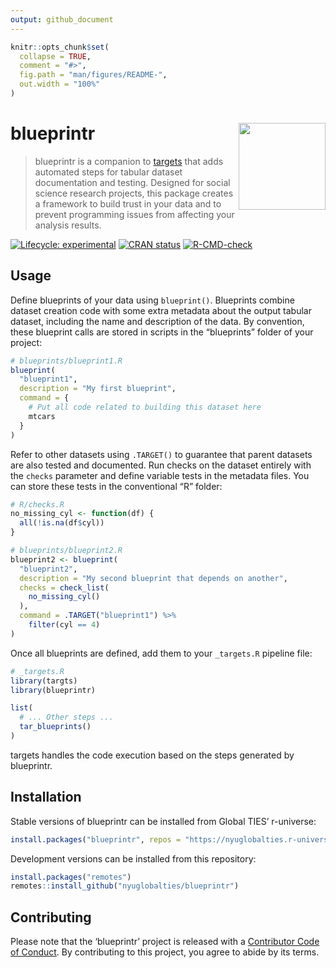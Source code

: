 ```yaml
---
output: github_document
---
```


<!-- README.md is generated from README.Rmd. Please edit that file -->

```r
knitr::opts_chunk$set(
  collapse = TRUE,
  comment = "#>",
  fig.path = "man/figures/README-",
  out.width = "100%"
)
```

# blueprintr <img src="man/figures/logo.png" style="float:right; width:139px; text-align:right" />

> blueprintr is a companion to [targets](https://github.com/ropensci/targets) that adds automated steps for tabular dataset documentation and testing. Designed for social science research projects, this package creates a framework to build trust in your data and to prevent programming issues from affecting your analysis results.

<!-- badges: start -->
[![Lifecycle: experimental](https://img.shields.io/badge/lifecycle-experimental-orange.svg)](https://www.tidyverse.org/lifecycle/#experimental)
[![CRAN status](https://www.r-pkg.org/badges/version/blueprintr)](https://CRAN.R-project.org/package=blueprintr)
[![R-CMD-check](https://github.com/nyuglobalties/blueprintr/actions/workflows/R-CMD-check.yaml/badge.svg)](https://github.com/nyuglobalties/blueprintr/actions/workflows/R-CMD-check.yaml)
<!-- badges: end -->

## Usage

Define blueprints of your data using `blueprint()`. Blueprints combine dataset creation code with some extra metadata about the output tabular dataset, including the name and description of the data. By convention, these blueprint calls are stored in scripts in the "blueprints" folder of your project:

```r
# blueprints/blueprint1.R
blueprint(
  "blueprint1",
  description = "My first blueprint",
  command = {
    # Put all code related to building this dataset here
    mtcars
  }
)
```

Refer to other datasets using `.TARGET()` to guarantee that parent datasets are also tested and documented. Run checks on the dataset entirely with the `checks` parameter and define variable tests in the metadata files. You can store these tests in the conventional "R" folder:

```r
# R/checks.R
no_missing_cyl <- function(df) {
  all(!is.na(df$cyl))
}
```

```r
# blueprints/blueprint2.R
blueprint2 <- blueprint(
  "blueprint2",
  description = "My second blueprint that depends on another",
  checks = check_list(
    no_missing_cyl()
  ),
  command = .TARGET("blueprint1") %>%
    filter(cyl == 4)
)
```

Once all blueprints are defined, add them to your `_targets.R` pipeline file:

```r
# _targets.R
library(targts)
library(blueprintr)

list(
  # ... Other steps ...
  tar_blueprints()
)
```

targets handles the code execution based on the steps generated by blueprintr.

## Installation

Stable versions of blueprintr can be installed from Global TIES' r-universe:

```r
install.packages("blueprintr", repos = "https://nyuglobalties.r-universe.dev")
```

Development versions can be installed from this repository:

```r
install.packages("remotes")
remotes::install_github("nyuglobalties/blueprintr")
```

## Contributing

Please note that the 'blueprintr' project is released with a [Contributor Code of Conduct](.github/CODE_OF_CONDUCT.md). By contributing to this project, you agree to abide by its terms.
